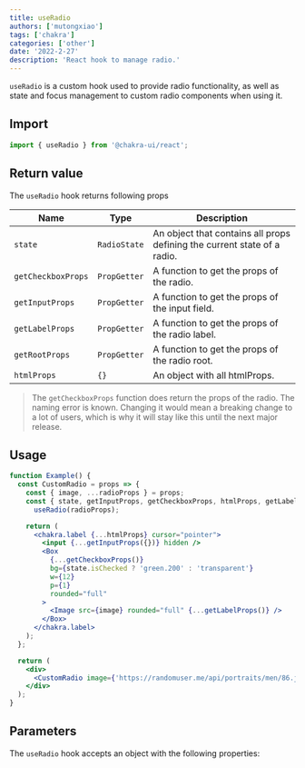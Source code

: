 ```yaml
---
title: useRadio
authors: ['mutongxiao']
tags: ['chakra']
categories: ['other']
date: '2022-2-27'
description: 'React hook to manage radio.'
---
```


`useRadio` is a custom hook used to provide radio functionality, as well as
state and focus management to custom radio components when using it.

## Import

```js
import { useRadio } from '@chakra-ui/react';
```

## Return value

The `useRadio` hook returns following props

| Name               | Type         | Description                                                              |
| ------------------ | ------------ | ------------------------------------------------------------------------ |
| `state`            | `RadioState` | An object that contains all props defining the current state of a radio. |
| `getCheckboxProps` | `PropGetter` | A function to get the props of the radio.                                |
| `getInputProps`    | `PropGetter` | A function to get the props of the input field.                          |
| `getLabelProps`    | `PropGetter` | A function to get the props of the radio label.                          |
| `getRootProps`     | `PropGetter` | A function to get the props of the radio root.                           |
| `htmlProps`        | `{}`         | An object with all htmlProps.                                            |

> The `getCheckboxProps` function does return the props of the radio. The naming
> error is known. Changing it would mean a breaking change to a lot of users,
> which is why it will stay like this until the next major release.

## Usage

```jsx
function Example() {
  const CustomRadio = props => {
    const { image, ...radioProps } = props;
    const { state, getInputProps, getCheckboxProps, htmlProps, getLabelProps } =
      useRadio(radioProps);

    return (
      <chakra.label {...htmlProps} cursor="pointer">
        <input {...getInputProps({})} hidden />
        <Box
          {...getCheckboxProps()}
          bg={state.isChecked ? 'green.200' : 'transparent'}
          w={12}
          p={1}
          rounded="full"
        >
          <Image src={image} rounded="full" {...getLabelProps()} />
        </Box>
      </chakra.label>
    );
  };

  return (
    <div>
      <CustomRadio image={'https://randomuser.me/api/portraits/men/86.jpg'} />
    </div>
  );
}
```

## Parameters

The `useRadio` hook accepts an object with the following properties:

<PropsTable of="useRadio" />
